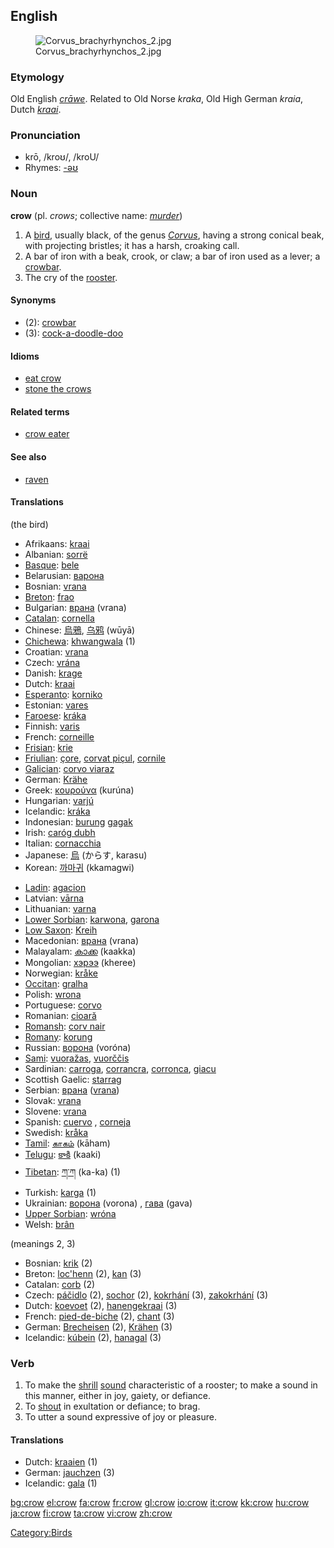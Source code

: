 {{see|Crow}}
{{wikipedia}}
==English==
[[Image:Corvus brachyrhynchos 2.jpg|thumb]]
===Etymology===
Old English ''[[crāwe]]''. Related to Old Norse ''kraka'', Old High German ''kraia'', Dutch ''[[kraai]]''.

===Pronunciation===
*krō, /kroʊ/, /kroU/
*Rhymes: [[Rhymes:English:-əʊ|-əʊ]]

===Noun===
'''crow''' (pl. ''crows''; collective name: ''[[murder]]'')

# A [[bird]], usually black, of the genus ''[[Corvus]]'', having a strong conical beak, with projecting bristles; it has a harsh, croaking call.
# A bar of iron with a beak, crook, or claw; a bar of iron used as a lever; a [[crowbar]].
# The cry of the [[rooster]].

====Synonyms====
*(2): [[crowbar]]
*(3): [[cock-a-doodle-doo]]

====Idioms====
*[[eat crow]]
*[[stone the crows]]

====Related terms====
*[[crow eater]]

====See also====
*[[raven]]

====Translations====
(the bird)
{{top}}
*Afrikaans: [[kraai]]
*Albanian: [[sorrë]] {{f}}
*[[Basque]]: [[bele]]
*Belarusian: [[варона]] {{f}}
*Bosnian: [[vrana]] {{f}}
*[[Breton]]: [[frao]] {{f}}
*Bulgarian: [[врана]] (vrana) {{f}}
*[[Catalan]]: [[cornella]] {{f}}
*Chinese: [[烏鴉]], [[乌鸦]] (wūyā)
*[[Chichewa]]: [[khwangwala]] (1)
*Croatian: [[vrana]] {{f}}
*Czech: [[vrána]] {{f}}
*Danish: [[krage]] {{g|Danish}}
*Dutch: [[kraai]] {{m}}
*[[Esperanto]]: [[korniko]]
*Estonian: [[vares]]
*[[Faroese]]: [[kráka]] {{g|Faroese}}
*Finnish: [[varis]]
*French: [[corneille]] {{f}}
*[[Frisian]]: [[krie]] {{g|Frisian}}
*[[Friulian]]: [[çore]], [[corvat piçul]], [[cornile]]
*[[Galician]]: [[corvo viaraz]] {{m}}
*German: [[Krähe]] {{f}}
*Greek: [[κουρούνα]] {{f}} (kurúna)
*Hungarian: [[varjú]]
*Icelandic: [[kráka]] {{f}}
*Indonesian: [[burung]] [[gagak]]
*Irish: [[caróg dubh]] {{g|Irish}}
*Italian: [[cornacchia]] {{f}}
*Japanese: [[烏]] (からす, karasu)
*Korean: [[까마귀]] (kkamagwi)
{{mid}}
*[[Ladin]]: [[agacion]]
*Latvian: [[vārna]] {{f}}
*Lithuanian: [[varna]] {{f}}
*[[Lower Sorbian]]: [[karwona]], [[garona]]
*[[Low Saxon]]: [[Kreih]] {{f}}
*Macedonian: [[врана]] (vrana) {{f}}
*Malayalam: [[കാക്ക]] (kaakka)
*Mongolian: [[хэрээ]] (kheree)
*Norwegian: [[kråke]] {{f}}
*[[Occitan]]: [[gralha]] {{f}}
*Polish: [[wrona]] {{f}}
*Portuguese: [[corvo]] {{m}}
*Romanian: [[cioară]] {{f}}
*[[Romansh]]: [[corv nair]]
*[[Romani|Romany]]: [[korung]] {{m}}
*Russian: [[ворона]] (voróna) {{f}}
*[[Sami]]: [[vuoražas]], [[vuorččis]]
*Sardinian: [[carroga]], [[corrancra]], [[corronca]], [[giacu]]
*Scottish Gaelic: [[starrag]] {{g|Scottish Gaelic}}
*Serbian: [[врана]] ([[vrana]]) {{f}}
*Slovak: [[vrana#Slovak|vrana]] {{f}}
*Slovene: [[vrana]] {{f}}
*Spanish: [[cuervo]] {{m}}, [[corneja]] {{f}}
*Swedish: [[kråka]] {{c}}
*[[Tamil]]: [[காகம்]] (kāham)
*[[Telugu]]: [[కాకి]] (kaaki)
*[[Tibetan]]: [[ཀ་ཀ]] (ka-ka) (1)
*Turkish: [[karga]] (1)
*Ukrainian: [[ворона]] (vorona) {{f}}, [[гава]] (gava) {{f}}
*[[Upper Sorbian]]: [[wróna]] {{f}}
*Welsh: [[brân]] {{f}}
{{bottom}}

(meanings 2, 3)
*Bosnian: [[krik]] (2)
*Breton: [[loc'henn]] {{f}} (2), [[kan]] {{m}} (3)
*Catalan: [[corb]] {{m}} (2)
*Czech: [[páčidlo]] {{n}} (2), [[sochor]] {{m}} (2), [[kokrhání]] {{n}} (3), [[zakokrhání]] {{n}} (3) 
*Dutch: [[koevoet]] (2), [[hanengekraai]] (3)
*French: [[pied-de-biche]] {{m}} (2), [[chant]] {{m}} (3)
*German: [[Brecheisen]] {{n}} (2), [[Krähen]] {{n}} (3)
*Icelandic: [[kúbein]] {{n}} (2), [[hanagal]] {{n}} (3)

===Verb===
{{en-verb}}

# To make the [[shrill]] [[sound]] characteristic of a rooster; to make a sound in this manner, either in joy, gaiety, or defiance.
# To [[shout]] in exultation or defiance; to brag.
# To utter a sound expressive of joy or pleasure.

==== Translations ====
*Dutch: [[kraaien]] (1)
*German: [[jauchzen]] (3)
*Icelandic: [[gala]] (1)

[[Category:Birds]]

[[bg:crow]]
[[el:crow]]
[[fa:crow]]
[[fr:crow]]
[[gl:crow]]
[[io:crow]]
[[it:crow]]
[[kk:crow]]
[[hu:crow]]
[[ja:crow]]
[[fi:crow]]
[[ta:crow]]
[[vi:crow]]
[[zh:crow]]